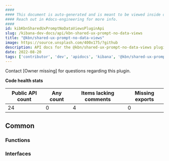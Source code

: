 ```yaml
---
####
#### This document is auto-generated and is meant to be viewed inside our experimental, new docs system.
#### Reach out in #docs-engineering for more info.
####
id: kibKbnSharedUxPromptNoDataViewsPluginApi
slug: /kibana-dev-docs/api/kbn-shared-ux-prompt-no-data-views
title: "@kbn/shared-ux-prompt-no-data-views"
image: https://source.unsplash.com/400x175/?github
description: API docs for the @kbn/shared-ux-prompt-no-data-views plugin
date: 2022-08-20
tags: ['contributor', 'dev', 'apidocs', 'kibana', '@kbn/shared-ux-prompt-no-data-views']
---
```




Contact [Owner missing] for questions regarding this plugin.

**Code health stats**

| Public API count  | Any count | Items lacking comments | Missing exports |
|-------------------|-----------|------------------------|-----------------|
| 24 | 0 | 4 | 0 |

## Common

### Functions
<DocDefinitionList data={kbnSharedUxPromptNoDataViewsObj.common.functions}/>

### Interfaces
<DocDefinitionList data={kbnSharedUxPromptNoDataViewsObj.common.interfaces}/>

